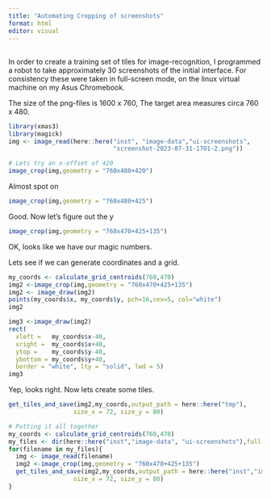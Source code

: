 ```yaml
---
title: "Automating Cropping of screenshots"
format: html
editor: visual
---
```


## 

In order to create a training set of tiles for image-recognition, I programmed a robot to take approximately 30 screenshots of the initial interface. For consistency these were taken in full-screen mode, on the linux virtual machine on my Asus Chromebook.

The size of the png-files is 1600 x 760, The target area measures circa 760 x 480.

```r
library(xmas3)
library(magick)
img <- image_read(here::here("inst", "image-data","ui-screenshots",
                             "screenshot-2023-07-31-1701-2.png"))
```

```r
# Lets try an x-offset of 420
image_crop(img,geometry = "760x480+420")
```

Almost spot on

```r
image_crop(img,geometry = "760x480+425")
```

Good. Now let's figure out the y

```r
image_crop(img,geometry = "760x470+425+135")
```

OK, looks like we have our magic numbers.

Lets see if we can generate coordinates and a grid.

```r
my_coords <- calculate_grid_centroids(760,470)
img2 <-image_crop(img,geometry = "760x470+425+135") 
img2 <- image_draw(img2)
points(my_coords$x, my_coords$y, pch=16,cex=5, col="white")
img2
```

```r

img3 <-image_draw(img2)
rect(
  xleft =   my_coords$x-40,
  xright =  my_coords$x+40,
  ytop =    my_coords$y-40,
  ybottom = my_coords$y+40,
  border = "white", lty = "solid", lwd = 5)
img3
```

Yep, looks right. Now lets create some tiles.

```r
get_tiles_and_save(img2,my_coords,output_path = here::here("tmp"),
                  size_x = 72, size_y = 80)
```

```r
# Putting it all together
my_coords <- calculate_grid_centroids(760,470)
my_files <- dir(here::here("inst","image-data", "ui-screenshots"),full.names = TRUE)
for(filename in my_files){
  img <- image_read(filename)
  img2 <-image_crop(img,geometry = "760x470+425+135")
  get_tiles_and_save(img2,my_coords,output_path = here::here("inst","image-data", "ui-tiles"),
                  size_x = 72, size_y = 80)
}

```
